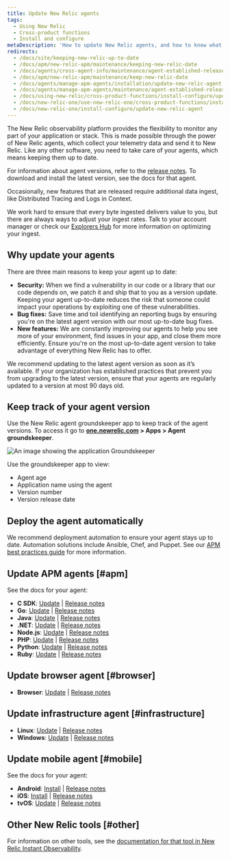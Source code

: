 ```yaml
---
title: Update New Relic agents
tags:
  - Using New Relic
  - Cross-product functions
  - Install and configure
metaDescription: 'How to update New Relic agents, and how to know what version of agent you have.'
redirects:
  - /docs/site/keeping-new-relic-up-to-date
  - /docs/apm/new-relic-apm/maintenance/keeping-new-relic-date
  - /docs/agents/cross-agent-info/maintenance/agent-established-releases
  - /docs/apm/new-relic-apm/maintenance/keep-new-relic-date
  - /docs/agents/manage-apm-agents/installation/update-new-relic-agent
  - /docs/agents/manage-apm-agents/maintenance/agent-established-releases
  - /docs/using-new-relic/cross-product-functions/install-configure/update-new-relic-agent
  - /docs/new-relic-one/use-new-relic-one/cross-product-functions/install-configure/update-new-relic-agent
  - /docs/new-relic-one/install-configure/update-new-relic-agent
---
```





The New Relic observability platform provides the flexibility to monitor any part of your application or stack. This is made possible through the power of New Relic agents, which collect your telemetry data and send it to New Relic. Like any other software, you need to take care of your agents, which means keeping them up to date.

For information about agent versions, refer to the [release notes](/docs/release-notes). To download and install the latest version, see the docs for that agent.

<Callout variant="tip">
Occasionally, new features that are released require additional data ingest, like Distributed Tracing and Logs in Context. 

We work hard to ensure that every byte ingested delivers value to you, but there are always ways to adjust your ingest rates. Talk to your account manager or check our [Explorers Hub](https://discuss.newrelic.com) for more information on optimizing your ingest.
</Callout>

## Why update your agents

There are three main reasons to keep your agent up to date:

- **Security:** When we find a vulnerability in our code or a library that our code depends on, we patch it and ship that to you as a version update. Keeping your agent up-to-date reduces the risk that someone could impact your operations by exploiting one of these vulnerabilities.
- **Bug fixes:** Save time and toil identifying an reporting bugs by ensuring you're on the latest agent version with our most up-to-date bug fixes.
- **New features:** We are constantly improving our agents to help you see more of your environment, find issues in your app, and close them more efficiently. Ensure you're on the most up-to-date agent version to take advantage of everything New Relic has to offer.

<Callout variant="tip">
We recommend updating to the latest agent version as soon as it’s available. If your organization has established practices that prevent you from upgrading to the latest version, ensure that your agents are regularly updated to a version at most 90 days old. 

 </Callout>

## Keep track of your agent version

Use the New Relic agent groundskeeper app to keep track of the agent versions. To access it go to **[one.newrelic.com](https://one.newrelic.com/all-capabilities) > Apps > Agent groundskeeper**. 

<img
  title="Groundskeeper"
  alt="An image showing the application Groundskeeper"
  src={apmGroundskeeperApp}
/>

Use the groundskeeper app to view:

- Agent age
- Application name using the agent
- Version number
- Version release date

## Deploy the agent automatically

We recommend deployment automation to ensure your agent stays up to date. Automation solutions include Ansible, Chef, and Puppet. See our [APM best practices guide](/docs/new-relic-solutions/best-practices-guides/full-stack-observability/apm-best-practices-guide/#agents-current) for more information.

## Update APM agents [#apm]

See the docs for your agent:

* **C SDK**: [Update](/docs/agents/c-sdk/install-configure/update-your-c-sdk-library) \| [Release notes](/docs/release-notes/agent-release-notes/c-sdk-release-notes)
* **Go**: [Update](/docs/agents/go-agent/installation/update-go-agent) \| [Release notes](/docs/release-notes/agent-release-notes/go-release-notes)
* **Java**: [Update](/docs/agents/java-agent/installation/upgrading-java-agent) \| [Release notes](/docs/release-notes/agent-release-notes/java-release-notes)
* **.NET**: [Update](/docs/agents/net-agent/installation-configuration/upgrading-net-agent) \| [Release notes](/docs/release-notes/agent-release-notes/net-release-notes)
* **Node.js**: [Update](/docs/agents/nodejs-agent/installation-configuration/upgrade-nodejs-agent) \| [Release notes](/docs/release-notes/agent-release-notes/nodejs-release-notes)
* **PHP**: [Update](/docs/agents/php-agent/installation/upgrading-php-agent) \| [Release notes](/docs/release-notes/agent-release-notes/php-release-notes)
* **Python**: [Update](/docs/agents/python-agent/installation-configuration/upgrade-python-agent) \| [Release notes](/docs/release-notes/agent-release-notes/python-release-notes)
* **Ruby**: [Update](/docs/agents/ruby-agent/installation/upgrade-ruby-agent-versions) \| [Release notes](/docs/release-notes/agent-release-notes/ruby-release-notes)

## Update browser agent [#browser]

* **Browser**: [Update](/docs/browser/new-relic-browser/installation/upgrade-browser-agent) \| [Release notes](/docs/release-notes/new-relic-browser-release-notes/browser-agent-release-notes)

## Update infrastructure agent [#infrastructure]

* **Linux**: [Update](/docs/infrastructure/new-relic-infrastructure/installation/update-infrastructure-agent#update) \| [Release notes](/docs/release-notes/infrastructure-release-notes/infrastructure-agent-release-notes)
* **Windows**: [Update](/docs/infrastructure/new-relic-infrastructure/installation/update-infrastructure-agent#windows-update) \| [Release notes](/docs/release-notes/infrastructure-release-notes/infrastructure-agent-release-notes)

## Update mobile agent [#mobile]

See the docs for your agent:

* **Android**: [Install](/docs/mobile-apps/android-installation-and-configuration) \| [Release notes](/docs/release-notes/mobile-release-notes/android-release-notes)
* **iOS**: [Install](/docs/mobile-apps/ios-installation-and-configuration) \| [Release notes](/docs/release-notes/mobile-release-notes/ios-release-notes)
* **tvOS**: [Update](/docs/mobile-monitoring/new-relic-mobile-ios/tvos/upgrading-new-relic-mobiles-tvos-sdk) \| [Release notes](/docs/release-notes/mobile-release-notes/tvos-release-notes)

## Other New Relic tools [#other]

For information on other tools, see the [documentation for that tool in New Relic Instant Observability](https://newrelic.com/instant-observability/).

